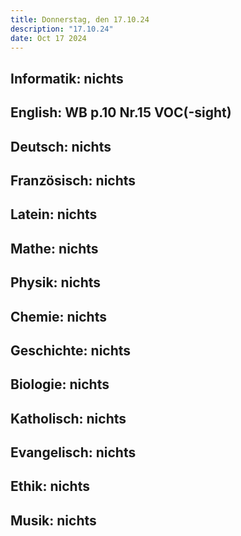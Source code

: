 ```yaml
---
title: Donnerstag, den 17.10.24
description: "17.10.24"
date: Oct 17 2024
---
```


## Informatik: nichts
## English: WB p.10 Nr.15 VOC(-sight)
## Deutsch: nichts
## Französisch: nichts
## Latein: nichts
## Mathe: nichts
## Physik: nichts
## Chemie: nichts
## Geschichte: nichts
## Biologie: nichts
## Katholisch: nichts
## Evangelisch: nichts
## Ethik: nichts
## Musik: nichts